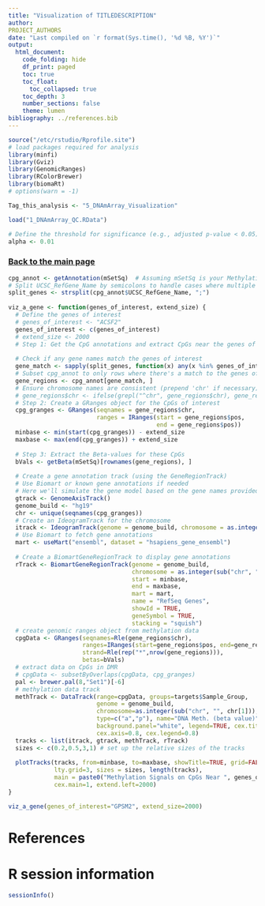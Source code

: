 ```yaml
---
title: "Visualization of TITLEDESCRIPTION"
author:
PROJECT_AUTHORS
date: "Last compiled on `r format(Sys.time(), '%d %B, %Y')`"
output:
  html_document:
    code_folding: hide
    df_print: paged
    toc: true
    toc_float:
      toc_collapsed: true
    toc_depth: 3
    number_sections: false
    theme: lumen
bibliography: ../references.bib
---
```


```r
source("/etc/rstudio/Rprofile.site")
# load packages required for analysis
library(minfi)
library(Gviz)
library(GenomicRanges)
library(RColorBrewer)
library(biomaRt)
# options(warn = -1)

Tag_this_analysis <- "5_DNAmArray_Visualization"

load("1_DNAmArray_QC.RData")

# Define the threshold for significance (e.g., adjusted p-value < 0.05)
alpha <- 0.01
```

### [Back to the main page](../Analysis_Report_DNAmArray.html)


```r
cpg_annot <- getAnnotation(mSetSq)  # Assuming mSetSq is your MethylationSet object
# Split UCSC_RefGene_Name by semicolons to handle cases where multiple genes are listed
split_genes <- strsplit(cpg_annot$UCSC_RefGene_Name, ";")
  
viz_a_gene <- function(genes_of_interest, extend_size) {
  # Define the genes of interest
  # genes_of_interest <- "ACSF2"
  genes_of_interest <- c(genes_of_interest)
  # extend_size <- 2000
  # Step 1: Get the CpG annotations and extract CpGs near the genes of interest
  
  # Check if any gene names match the genes of interest
  gene_match <- sapply(split_genes, function(x) any(x %in% genes_of_interest))
  # Subset cpg_annot to only rows where there's a match to the genes of interest
  gene_regions <- cpg_annot[gene_match, ]
  # Ensure chromosome names are consistent (prepend 'chr' if necessary)
  # gene_regions$chr <- ifelse(grepl("^chr", gene_regions$chr), gene_regions$chr, paste0("chr", gene_regions$chr))
  # Step 2: Create a GRanges object for the CpGs of interest
  cpg_granges <- GRanges(seqnames = gene_regions$chr, 
                         ranges = IRanges(start = gene_regions$pos, 
                                          end = gene_regions$pos))
  minbase <- min(start(cpg_granges)) - extend_size
  maxbase <- max(end(cpg_granges)) + extend_size
  
  # Step 3: Extract the Beta-values for these CpGs
  bVals <- getBeta(mSetSq)[rownames(gene_regions), ]
  
  # Create a gene annotation track (using the GeneRegionTrack)
  # Use Biomart or known gene annotations if needed
  # Here we'll simulate the gene model based on the gene names provided
  gtrack <- GenomeAxisTrack()
  genome_build <- "hg19"
  chr <- unique(seqnames(cpg_granges))
  # Create an IdeogramTrack for the chromosome
  itrack <- IdeogramTrack(genome = genome_build, chromosome = as.integer(sub("chr", "", chr[1])))
  # Use Biomart to fetch gene annotations
  mart <- useMart("ensembl", dataset = "hsapiens_gene_ensembl")
  
  # Create a BiomartGeneRegionTrack to display gene annotations
  rTrack <- BiomartGeneRegionTrack(genome = genome_build, 
                                   chromosome = as.integer(sub("chr", "", chr[1])), 
                                   start = minbase, 
                                   end = maxbase, 
                                   mart = mart, 
                                   name = "RefSeq Genes", 
                                   showId = TRUE, 
                                   geneSymbol = TRUE, 
                                   stacking = "squish")
  # create genomic ranges object from methylation data
  cpgData <- GRanges(seqnames=Rle(gene_regions$chr),
                     ranges=IRanges(start=gene_regions$pos, end=gene_regions$pos),
                     strand=Rle(rep("*",nrow(gene_regions))),
                     betas=bVals)
  # extract data on CpGs in DMR
  # cpgData <- subsetByOverlaps(cpgData, cpg_granges)
  pal <- brewer.pal(8,"Set1")[-6]
  # methylation data track
  methTrack <- DataTrack(range=cpgData, groups=targets$Sample_Group,
                         genome = genome_build,
                         chromosome=as.integer(sub("chr", "", chr[1])), ylim=c(-0.05,1.05), col=pal,
                         type=c("a","p"), name="DNA Meth. (beta value)",
                         background.panel="white", legend=TRUE, cex.title=0.8,
                         cex.axis=0.8, cex.legend=0.8)
  tracks <- list(itrack, gtrack, methTrack, rTrack)
  sizes <- c(0.2,0.5,3,1) # set up the relative sizes of the tracks
  
  plotTracks(tracks, from=minbase, to=maxbase, showTitle=TRUE, grid=FALSE,
             lty.grid=3, sizes = sizes, length(tracks),
             main = paste0("Methylation Signals on CpGs Near ", genes_of_interest[1]), 
             cex.main=1, extend.left=2000)
}
```


```r
viz_a_gene(genes_of_interest="GPSM2", extend_size=2000)
```


# References

<div id="refs"></div>

# R session information

```r
sessionInfo()
```